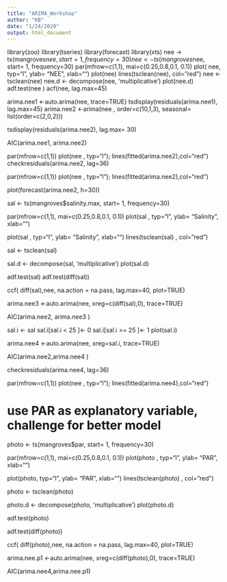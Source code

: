---
title: "ARIMA_Workshop"
author: "KB"
date: "1/24/2020"
output: html_document
---


library(zoo)
library(tseries)
library(forecast)
library(xts)
nee -> ts(mangroves$nee, start= 1, frequency=30)
nee <- ts(mangroves$nee, start= 1, frequency=30)
par(mfrow=c(1,1), mai=c(0.25,0.8,0.1, 0.1))
plot( nee, typ="l", ylab= "NEE", xlab="")
plot(nee)
lines(tsclean(nee), col="red")
nee <- tsclean(nee)
nee.d <- decompose(nee, 'multiplicative')
plot(nee.d)
adf.test(nee )
acf(nee, lag.max=45)

arima.nee1 <-auto.arima(nee, trace=TRUE)
tsdisplay(residuals(arima.nee1), lag.max=45)
arima.nee2 <-arima(nee , order=c(10,1,3), seasonal= list(order=c(2,0,2)))

tsdisplay(residuals(arima.nee2), lag.max= 30)
 
AIC(arima.nee1, arima.nee2)

par(mfrow=c(1,1))
plot(nee , typ="l"); lines(fitted(arima.nee2),col="red")
checkresiduals(arima.nee2, lag=36)

par(mfrow=c(1,1))
plot(nee , typ="l"); lines(fitted(arima.nee2),col="red")

plot(forecast(arima.nee2, h=30))


sal <- ts(mangroves$salinity.max, start= 1, frequency=30)

par(mfrow=c(1,1), mai=c(0.25,0.8,0.1, 0.1))
plot(sal , typ="l", ylab= "Salinity", xlab="")


plot(sal , typ="l", ylab= "Salinity", xlab="")
lines(tsclean(sal) , col="red")

sal <- tsclean(sal)

sal.d <- decompose(sal, 'multiplicative')
plot(sal.d)

adf.test(sal)
adf.test(diff(sal))

ccf( diff(sal),nee, na.action = na.pass, lag.max=40, plot=TRUE)

arima.nee3 <-auto.arima(nee, xreg=c(diff(sal),0), trace=TRUE)

AIC(arima.nee2, arima.nee3 )

sal.i <- sal
sal.i[sal.i < 25 ]<- 0
sal.i[sal.i >= 25 ]<- 1
plot(sal.i)


arima.nee4 <-auto.arima(nee, xreg=sal.i, trace=TRUE)

AIC(arima.nee2,arima.nee4 )

checkresiduals(arima.nee4, lag=36)

par(mfrow=c(1,1))
plot(nee , typ="l"); lines(fitted(arima.nee4),col="red")

# use PAR as explanatory variable, challenge for better model

photo <- ts(mangroves$par, start= 1, frequency=30)

par(mfrow=c(1,1), mai=c(0.25,0.8,0.1, 0.1))
plot(photo , typ="l", ylab= "PAR", xlab="")

plot(photo, typ="l", ylab= "PAR", xlab="")
lines(tsclean(photo) , col="red")

photo <- tsclean(photo)


photo.d <- decompose(photo, 'multiplicative')
plot(photo.d)

adf.test(photo)

adf.test(diff(photo))

ccf( diff(photo),nee, na.action = na.pass, lag.max=40, plot=TRUE)

arima.nee.p1 <-auto.arima(nee, xreg=c(diff(photo),0), trace=TRUE)


AIC(arima.nee4,arima.nee.p1)
